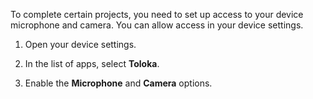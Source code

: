 To complete certain projects, you need to set up access to your device microphone and camera. You can allow access in your device settings.

<Cut title="Allow access in the settings">

1. Open your device settings.

1. In the list of apps, select **Toloka**.

1. Enable the **Microphone** and **Camera** options.

</Cut>
